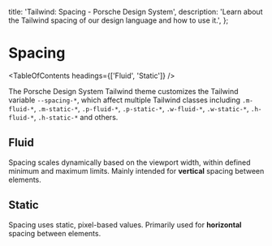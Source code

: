 
  title: 'Tailwind: Spacing - Porsche Design System',
  description: 'Learn about the Tailwind spacing of our design language and how to use it.',
};

# Spacing

<TableOfContents headings={['Fluid', 'Static']} />

The Porsche Design System Tailwind theme customizes the Tailwind variable `--spacing-*`, which affect multiple Tailwind
classes including `.m-fluid-*`, `.m-static-*`, `.p-fluid-*`, `.p-static-*`, `.w-fluid-*`, `.w-static-*`, `.h-fluid-*`,
`.h-static-*` and others.

## Fluid

Spacing scales dynamically based on the viewport width, within defined minimum and maximum limits. Mainly intended for
**vertical** spacing between elements.

<ComponentStory story={spacingFluidStory} />

## Static

Spacing uses static, pixel-based values. Primarily used for **horizontal** spacing between elements.

<ComponentStory story={spacingStaticStory} />
